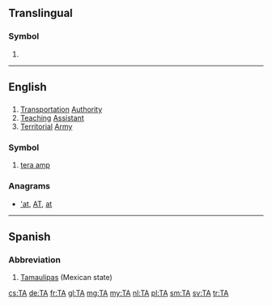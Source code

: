 {{also|Appendix:Variations of "ta"}}
==Translingual==
{{wikipedia}}

===Symbol===
{{mul-symbol}}

# {{SI-unit-abb|tera|ampere|[[electrical current]]}}

----

==English==

==={{initialism-old|en}}===
{{en-initialism}}

# [[transportation|Transportation]] [[authority|Authority]]
# [[teaching|Teaching]] [[assistant|Assistant]]
# [[territorial|Territorial]] [[army|Army]]

===Symbol===
{{en-symbol}}

# [[tera amp]]

===Anagrams===
* [['at#English|'at]], [[AT#English|AT]], [[at#English|at]]

----

==Spanish==

===Abbreviation===
{{rfc-header|Abbreviation}}
{{head|es|abbreviation}}

# [[Tamaulipas]] (Mexican state)

[[cs:TA]]
[[de:TA]]
[[fr:TA]]
[[gl:TA]]
[[mg:TA]]
[[my:TA]]
[[nl:TA]]
[[pl:TA]]
[[sm:TA]]
[[sv:TA]]
[[tr:TA]]